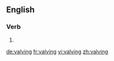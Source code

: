 
==English==

===Verb===
{{head|en}}

# {{present participle of|valve}}

[[de:valving]]
[[fr:valving]]
[[vi:valving]]
[[zh:valving]]